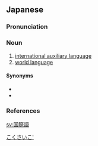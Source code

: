 {{also|國際語|国际语}}
==Japanese==
{{ja-kanjitab|こく|さい|ご|yomi=o}}

===Pronunciation===
{{ja-pron|こくさいご|acc=h|acc_ref=DJR|y=go}}

===Noun===
{{ja-noun|kyu=國際語|こくさいご}}

# [[international auxiliary language]]
# [[world language]]

====Synonyms====
* {{ja-r|国際補助語|こくさい ほじょご}}
* {{ja-r|世界語|せかいご}}

===References===
<references/>

[[Category:ja:Languages|こくさいこ']]

[[sv:国際語]]